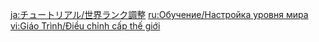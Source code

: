 {{Tutorial
|title    = World Level Adjustment
|subtitle = Important Message
|type     = System
|icon     = Icon Tutorial Important.png
|about    = World Level
|image1   = Tutorial System World Level Adjustment.png
|text1    = The Change World Level function is now unlocked. When you view World Level details, you can now {{Color|help|decrease the World Level by 1}} or restore your World Level.
|sort     = 4014
}}

[[ja:チュートリアル/世界ランク調整]]
[[ru:Обучение/Настройка уровня мира]]
[[vi:Giáo Trình/Điều chỉnh cấp thế giới]]